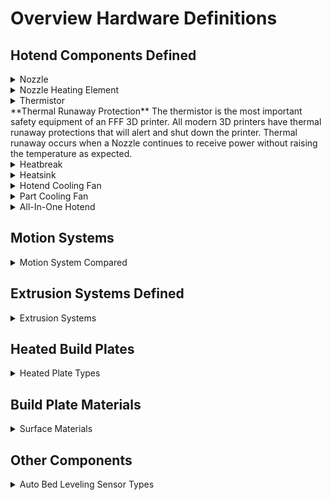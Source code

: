 


<div style={{ maxWidth: '200px' }}>
  <ImageZoom 
    src="https://cdn.jsdelivr.net/gh/JamesD3d/info3dimages@main/i/Mechanical/Hardware-Definitions/Nozzle.webp"
    alt="Nozzle"
  />
</div>

#  Overview Hardware Definitions 



## Hotend Components Defined 




<details>
  <summary>Nozzle</summary> 

- Responsible for Extruding molten Plastic onto a heated surface


![Nozzle.webp](https://cdn.jsdelivr.net/gh/JamesD3d/info3dimages@main/i/Mechanical/Hardware-Definitions/Nozzle.webp)

</details>

<details>
  <summary>Nozzle Heating Element</summary>
  A DC Curent powered heating element

![Cartridge1.webp](https://cdn.jsdelivr.net/gh/JamesD3d/info3dimages@main/i/Mechanical/Hardware-Definitions/Cartridge1.webp)


> Cartridge Style
  

![ceramic.webp](https://cdn.jsdelivr.net/gh/JamesD3d/info3dimages@main/i/Mechanical/Hardware-Definitions/ceramic.webp)

>  Ceramic Style 

</details>

<details>
  <summary>Thermistor</summary>
  - Reports the current temperature to the controller. Ensures that the nozzle is heating as expected.

![thermistor.webp](https://cdn.jsdelivr.net/gh/JamesD3d/info3dimages@main/i/Mechanical/Hardware-Definitions/termistor.webp)

</details>


<Callout type="warning">
  **Thermal Runaway Protection**
The thermistor is the most important safety equipment of an FFF 3D printer. All modern 3D printers have thermal runaway protections that will alert and shut down the printer. Thermal runaway occurs when a Nozzle continues to receive power without raising the temperature as expected.
</Callout>




<details>
  <summary>Heatbreak</summary>
  - The heatbreak is the part of the nozzle where filament moves from a solid to molten plastic.
  >  This is where the majority of extrusion issues occur. If the filament is heated too far past its transition point it can melt too far up the heatbreak resulting in a "Jam".

![heatbreak.webp](https://cdn.jsdelivr.net/gh/JamesD3d/info3dimages@main/i/Mechanical/Hardware-Definitions/heatbreak.webp)

</details>


<details>
  <summary>Heatsink</summary>
  - An aluminum block meant to disperse heat and keep the filament solid until it reaches the melt zone

![heatsink.webp](https://cdn.jsdelivr.net/gh/JamesD3d/info3dimages@main/i/Mechanical/Hardware-Definitions/heatsink.webp)

![heatsink2.webp](https://cdn.jsdelivr.net/gh/JamesD3d/info3dimages@main/i/Mechanical/Hardware-Definitions/heatsync2.webp)

</details>

<details>
  <summary>Hotend Cooling Fan</summary>
  - Normally attached to the heatsink, removes heat before the "melt zone"
  > This is very important to the extrusion system, if this fan stops or is obstructed the hotend will jam.

![hotendfan.webp](https://cdn.jsdelivr.net/gh/JamesD3d/info3dimages@main/i/Mechanical/Hardware-Definitions/hotendfan.webp)

</details>

<details>
  <summary>Part Cooling Fan</summary>
  - This component transitions the molten plastic from a molten state to a solid state
  > Some materials require 100% fan and others may warp. Some may even suffer poor layer adhesion. Fan speed is material specific.

![partcooling.webp](https://cdn.jsdelivr.net/gh/JamesD3d/info3dimages@main/i/Mechanical/Hardware-Definitions/partcooling.webp)
</details>

<details>
  <summary>All-In-One Hotend</summary>
  - All in one hotends have become a popular option with manufacturers. They come pre-assembled and are meant to be changed as a set of components.

 ![nozzle2.webp](https://cdn.jsdelivr.net/gh/JamesD3d/info3dimages@main/i/Mechanical/Hardware-Definitions/nozzle2.webp)
</details>

## Motion Systems

<details>
  <summary>Motion System Compared</summary>

| Kinematics Type           | ✅ Pros                                                                 | ❌ Cons                                                                 |
|---------------------------|------------------------------------------------------------------------|------------------------------------------------------------------------|
| **Cartesian (Gantry)**    | - Simple, independent axis motion <br /> - Easy to calibrate and maintain <br /> - Good print quality and support | - Moving motors increase mass <br /> - Slower than CoreXY <br /> - Larger footprint for bed travel |
| **Prusa i3 (Bedslinger)** | - Very common & affordable <br /> - Large community support <br /> - Easy to modify and upgrade | - Moving bed causes ringing at high speed <br /> - Requires more desk space (bed swings in Y) <br /> - Limited acceleration due to bed inertia |
| **CoreXY**                | - Fast, precise XY motion <br /> - Low moving mass (motors stay fixed) <br /> - Compact cube frame <br /> - Ideal for enclosures | - Belt routing is complex <br /> - Requires accurate assembly & tuning <br /> - Harder to manually move axes |
| **Hybrid CoreXY (Markforged)** | - X motor is offloaded (lighter gantry) <br /> - Better than Cartesian at speed <br /> - Simpler Y motion vs full CoreXY | - Needs firmware support <br /> - Slightly complex belt setup <br /> - Limited adoption / community resources |
| **IDEX (Dual Extruder)**  | - Clean dual-material prints <br /> - No nozzle drag or oozing <br /> - Duplication & mirror printing possible | - Expensive and complex <br /> - Tight nozzle alignment required <br /> - Reduced usable print width |
| **Delta**                 | - Extremely fast and smooth motion <br /> - Lightweight printhead <br /> - Fixed bed, good for tall prints | - Very complex math & calibration <br /> - Less accurate at bed edges <br /> - Limited multi-material support |


</details>

## Extrusion Systems Defined

<details>
  <summary>Extrusion Systems</summary>
  The motion system responsible for moving the hard plastic filament from the spool to the hotend and pushing it through the nozzle to create the print.

---
title: 3D Printer Extrusion Systems Comparison
description: Summary of pros and cons for different 3D printer extrusion systems.
---

# 3D Printer Extrusion Systems: Pros and Cons

This table compares common 3D printer extrusion systems including Bowden, Direct Drive, Dual Hotend (Shared Carriage), IDEX, Mixing Hotend, and Tool Changer.

| Extrusion System | ✅ Pros | ❌ Cons |
|------------------|--------|--------|
| **Bowden** | - Lightweight printhead = faster motion <br /> - Great for CoreXY/Delta <br /> - Smooth high-speed prints (esp. PLA) | - Poor with flexibles <br /> - Retraction tuning is tricky <br /> - Increased risk of stringing/clogs |
| **Direct Drive** | - Excellent extrusion control <br /> - Great for flexibles and abrasive filaments <br /> - Minimal retraction issues | - Heavier carriage = slower acceleration <br /> - More moving mass/vibration <br /> - Harder to cool extruder separately |
| **Dual Hotend (Shared Toolhead)** | - Can use 2 different nozzles/materials <br /> - Simpler than IDEX or toolchanger <br /> - Easy to implement on Cartesian/i3 frames | - Both nozzles always move (extra weight) <br /> - Idle nozzle can ooze/string <br /> - Nozzle Z-offset must be perfect |
| **IDEX (Independent Dual Extruder)** | - Clean multi-material prints <br /> - Nozzle parking prevents contamination <br /> - Mirror/duplicate printing support | - Expensive & complex <br /> - Heavy frame and extra calibration <br /> - Takes up more space |
| **Mixing Hotend (Cyclops/Diamond)** | - Multi-material/colors from one nozzle <br /> - Lightweight toolhead <br /> - Good for color blending | - Purge waste between transitions <br /> - Cross-contamination risks <br /> - Needs precise tuning for ratios |
| **Tool Changer (e.g. E3D)** | - Swappable full tools (hotend, nozzle, type) <br /> - Clean transitions and modularity <br /> - Ideal for pro-grade multi-material jobs | - Mechanically complex <br /> - Costly and large <br /> - Requires advanced firmware/tool alignment |


  
</details>


## Heated Build Plates

<details>
  <summary>Heated Plate Types</summary>
  - Silicon Heater Pads - Typically DC heaters placed on the underside of an aluminum Plate  
  - Bed Leveling Screws - Adjust the tramming of the Bed  
  - Heatbed Thermistor - Like the hotend the heated bed thermistor ensures the bed is heating properly.

  ![heated_plate_webp]()
</details>

## Build Plate Materials

<details>
  <summary>Surface Materials</summary>
  - Glass - Tempered Glass often with a texture applied  
  - PEI - Smooth and textured surface coating on a spring steel sheet  
  - Garolite / G10 - Carbon fiber based surface

  ![plate_materials_webp]()
</details>

## Other Components

<details>
  <summary>Auto Bed Leveling Sensor Types</summary>
  - Inductive  
  - Microswitch  
  - Force / Piezo Sensor

  ![Auto Bed Leveling Sensor](https://cdn.jsdelivr.net/gh/JamesD3d/info3dimages@main/i/Mechanical/Hardware-Definitions/auto_bed_leveling.webp)
</details>
